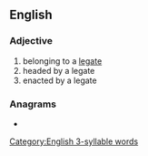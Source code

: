 ==English==

===Adjective===
{{head|en|adjective}}
# belonging to a [[legate]]
# headed by a legate
# enacted by a legate

===Anagrams===
* {{anagrams|en|a=aeegilnt|Angelite|angle tie|galenite|gateline|gelatine}}

[[Category:English 3-syllable words]]